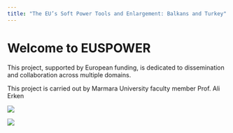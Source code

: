 ```yaml
---
title: "The EU’s Soft Power Tools and Enlargement: Balkans and Turkey"
---
```


# Welcome to EUSPOWER

This project, supported by European funding, is dedicated to dissemination and collaboration across multiple domains.

This project is carried out by Marmara University faculty member Prof. Ali Erken

![](clipboard-2104634892.png)

![](WhatsApp Image 2025-06-27 at 6.17.58 PM.png)
